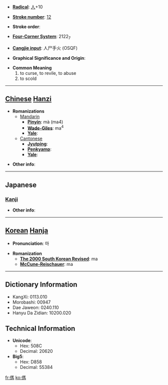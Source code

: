 * '''[[Wiktionary:Chinese radical index| Radical]]''': [[Wiktionary:Chinese radical index 人|人]]+10

* '''[[Wiktionary:Chinese total strokes index|Stroke number]]''': [[Wiktionary:Chinese total strokes index 12|12]]

* '''Stroke order''': 

* '''[[Wiktionary:Chinese four corner index|Four-Corner System]]''': 2122<sub>7</sub>

* '''[[Wiktionary:Chinese Cangjie index|Cangjie input]]''': 人尸手火 (OSQF)

* '''Graphical Significance and Origin''': 

* '''Common Meaning'''
*#to curse, to revile, to abuse
*# to scold


----

== [[Chinese]] [[Hanzi]] ==

* '''Romanizations'''
** [[Mandarin]]
*** '''[[Pinyin]]''': mà (ma4)
*** '''[[Wade-Giles]]''': ma<sup>4</sup>
*** '''[[Yale]]''': 
**[[Cantonese]]
***'''[[Jyutping]]''':
***'''[[Penkyamp]]''': 
***'''[[Yale]]''': 

* '''Other info''': 

----

==Japanese==
===[[Kanji]]===
{{kanji|on readings=[[ば]] (ba), [[め]] (me)
|kun readings=[[ののしる]] (nonoshiru)
}}

* '''Other info''':  

----

== [[Korean]] [[Hanja]] ==

* '''Pronunciation''': 마

* '''Romanization'''
** '''[[The 2000 South Korean Revised Romanization|The 2000 South Korean Revised]]''': ma
** '''[[McCune-Reischauer]]''': ma

----

== Dictionary Information ==

* KangXi: 0113.010
* Morobashi: 00947
* Dae Jaweon: 0240.110
* Hanyu Da Zidian: 10200.020

== Technical Information ==

* '''Unicode''':
** Hex: 508C
** Decimal: 20620
* '''Big5''':
** Hex: D858
** Decimal: 55384

[[fr:傌]]
[[ko:傌]]